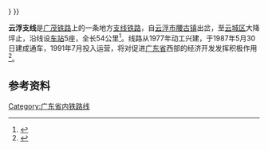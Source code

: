 {{Infobox rail system-route
|box_width=300px
|rail_name=云浮支线
|banner_color=red
|sec_banner_color=blue
|third_banner_color=
|logo_filename=
|image_width=
|logo_bgcolor=
|logo_note=
|code_name=
|locale={{CHN}}[[广东|广东]]
|service_type=[[鐵路運輸|货运铁路]]
|begin_operation=1991年
|end_operation=
|operation_note=
|system_length=454公里
|line_title=线路
|lines=1 
|stations=47
|route_title=线路
|main_route=
|secondary_route=
|branch_route=
|standard=[[中華人民共和國鐵路運輸#线路等级|地方Ⅱ级铁路]]
|main_stations=[[云浮站|云浮站]]
|ridership=
|fleet_size=
|track_gauge={{RailGauge|sg|al=off|allk=on}}
|max_speed=
|electrified=
|rollingstock=[[东风4型柴油机车|东风4型柴油机车]]
|depot=
|block_signal=
|control=
|operator=[[广州铁路集团|广州铁路集团]]
|franchise=[[三茂铁路股份有限公司|三茂铁路股份有限公司]]
|hq=
|key_person=
|website=
|system_map=
|mapimage_width=
|route_map=
{{BS-table3}}
{{BS4|||CONTg|7={{RoutemapRoute|Licon=u|[[广茂铁路|广茂铁路]]往[[广州站|广州]]}}}}
{{BS4|||HST||0|[[腰古站|腰古站]]}}
{{BS4|||ABZgl|CONTfq|7={{RoutemapRoute|Licon=r|[[广茂铁路|广茂铁路]]往[[茂名站|茂名]]}}}}
{{BS4|||HST||16|[[思劳站|思劳站]]}}
{{BS4|||HST||30|[[初城站|初城站]]|}}
{{BS4|||HST||44|'''[[云浮站|云浮站]]'''}}
{{BS4|||KHSTe||54|[[大降坪站|大降坪站]]}}
{{!}}}
}}

'''云浮支线'''是[[广茂铁路|广茂铁路]]上的一条地方[[支线铁路|支线铁路]]，自[[云浮市|云浮市]][[腰古镇|腰古镇]]出岔，至[[云城区|云城区]]大降坪止，沿线设[[火车站|车站]]5座，全长54公里<ref>{{Citation |author =孙本祥|year=2003年|title=《中国铁路站名词典》|publisher=中国铁道出版社|isbn=7-113-03941-3|page=469页}}</ref>。线路从1977年动工兴建，于1987年5月30日建成通车，1991年7月投入运营，将对促进[[广东省|广东省]]西部的经济开发发挥积极作用<ref>{{cite web|url=http://www.gdwh.com.cn/oldpic/2010/0720/picture_7790.html|title=广州——茂名铁路三腰段和云浮支线建成通车（1987年）|publisher=广东文化网|date=2010-07-20|accessdate=2014-05-13|archive-date=2015-09-24|archive-url=https://web.archive.org/web/20150924021133/http://www.gdwh.com.cn/oldpic/2010/0720/picture_7790.html|dead-url=no}}</ref>。

==参考资料==
{{reflist}}

{{廣茂鐵路}}

[[Category:广东省内铁路线|Category:广东省内铁路线]]